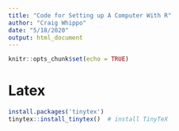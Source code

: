 ```yaml
---
title: "Code for Setting up A Computer With R"
author: "Craig Whippo"
date: "5/18/2020"
output: html_document
---
```


```r
knitr::opts_chunk$set(echo = TRUE)
```

# Latex

```r
install.packages('tinytex')
tinytex::install_tinytex()  # install TinyTeX
```

